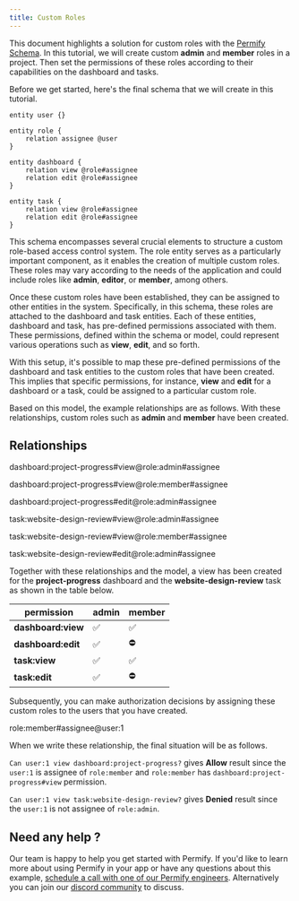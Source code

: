 ```yaml
---
title: Custom Roles
---
```


This document highlights a solution for custom roles with the [Permify Schema]. In this tutorial, we will create custom **admin** and **member** roles in a project. Then set the permissions of these roles according to their capabilities on the dashboard and tasks.

[Permify Schema]: ../../getting-started/modeling

Before we get started, here's the final schema that we will create in this tutorial.

```perm
entity user {}

entity role {
    relation assignee @user
}

entity dashboard {
    relation view @role#assignee
    relation edit @role#assignee
}

entity task {
    relation view @role#assignee
    relation edit @role#assignee
}
```

This schema encompasses several crucial elements to structure a custom role-based access control system. The role entity serves as a particularly important component, as it enables the creation of multiple custom roles. These roles may vary according to the needs of the application and could include roles like **admin**, **editor**, or **member**, among others.

Once these custom roles have been established, they can be assigned to other entities in the system. Specifically, in this schema, these roles are attached to the dashboard and task entities. Each of these entities, dashboard and task, has pre-defined permissions associated with them. These permissions, defined within the schema or model, could represent various operations such as **view**, **edit**, and so forth.

With this setup, it's possible to map these pre-defined permissions of the dashboard and task entities to the custom roles that have been created. This implies that specific permissions, for instance, **view** and **edit** for a dashboard or a task, could be assigned to a particular custom role.

Based on this model, the example relationships are as follows. With these relationships, custom roles such as **admin** and **member** have been created.

## Relationships

dashboard:project-progress#view@role:admin#assignee

dashboard:project-progress#view@role:member#assignee

dashboard:project-progress#edit@role:admin#assignee

task:website-design-review#view@role:admin#assignee

task:website-design-review#view@role:member#assignee

task:website-design-review#edit@role:admin#assignee

Together with these relationships and the model, a view has been created for the **project-progress** dashboard and the **website-design-review** task as shown in the table below.

| permission         | admin | member  |
|--------------------|-------|---------|
| **dashboard:view** | ✅     | ✅       |
| **dashboard:edit** | ✅     | ⛔       |
| **task:view**      | ✅     | ✅       |
| **task:edit**      | ✅     | ⛔       |


Subsequently, you can make authorization decisions by assigning these custom roles to the users that you have created.

role:member#assignee@user:1

When we write these relationship, the final situation will be as follows.

`Can user:1 view dashboard:project-progress?` gives **Allow** result since the `user:1` is assignee of `role:member` and `role:member` has `dashboard:project-progress#view` permission.

`Can user:1 view task:website-design-review?` gives **Denied** result since the `user:1` is not assignee of `role:admin`.


## Need any help ?

Our team is happy to help you get started with Permify. If you'd like to learn more about using Permify in your app or have any questions about this example, [schedule a call with one of our Permify engineers](https://calendly.com/d/5hk-8db-vh2/call-with-an-expert). Alternatively you can join our [discord community](https://discord.com/invite/MJbUjwskdH) to discuss.

